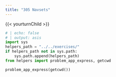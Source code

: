 ```yaml
---
title: "305 Navsets"
---
```


{{< yourturnChild >}}

```python
# | echo: false
# | output: asis
import sys
helpers_path = "../../exercises/"
if helpers_path not in sys.path:
    sys.path.append(helpers_path)
from helpers import problem_app_express, getcwd

problem_app_express(getcwd())
```
